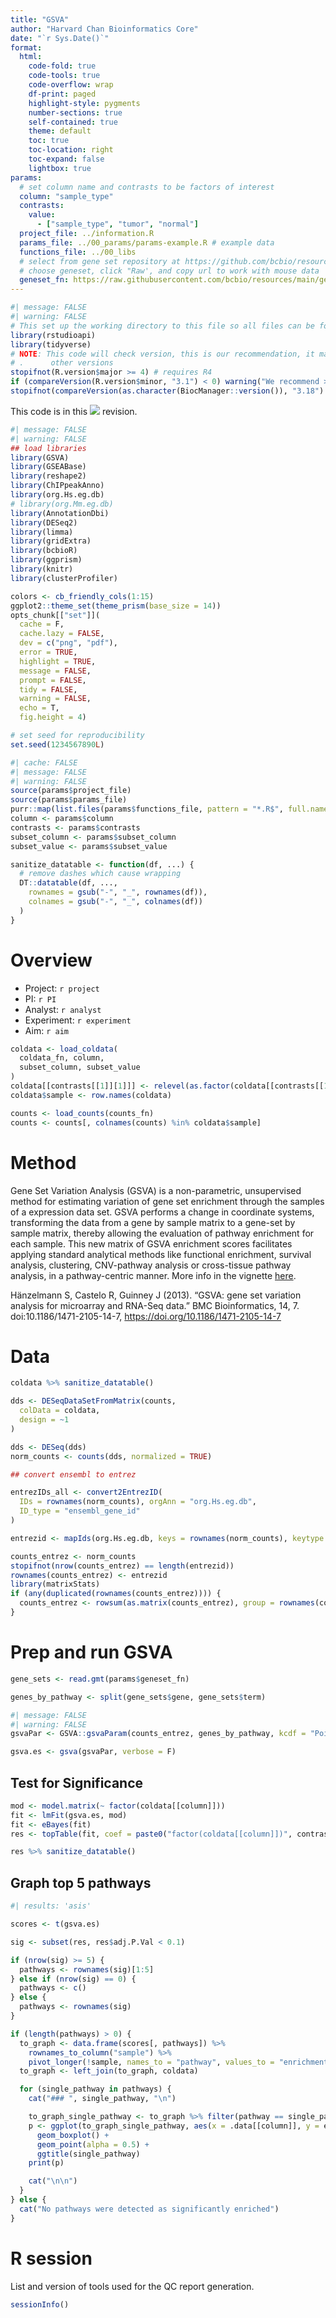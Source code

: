 ```yaml
---
title: "GSVA"
author: "Harvard Chan Bioinformatics Core"
date: "`r Sys.Date()`"
format:
  html:
    code-fold: true
    code-tools: true
    code-overflow: wrap
    df-print: paged
    highlight-style: pygments
    number-sections: true
    self-contained: true
    theme: default
    toc: true
    toc-location: right
    toc-expand: false
    lightbox: true
params:
  # set column name and contrasts to be factors of interest
  column: "sample_type"
  contrasts:
    value:
      - ["sample_type", "tumor", "normal"]
  project_file: ../information.R
  params_file: ../00_params/params-example.R # example data
  functions_file: ../00_libs
  # select from gene set repository at https://github.com/bcbio/resources/tree/main/gene_sets/gene_sets
  # choose geneset, click "Raw', and copy url to work with mouse data
  geneset_fn: https://raw.githubusercontent.com/bcbio/resources/main/gene_sets/gene_sets/20240904/human/h.all.v2024.1.Hs.entrez.gmt
---
```


```r
#| message: FALSE
#| warning: FALSE
# This set up the working directory to this file so all files can be found
library(rstudioapi)
library(tidyverse)
# NOTE: This code will check version, this is our recommendation, it may work
# .      other versions
stopifnot(R.version$major >= 4) # requires R4
if (compareVersion(R.version$minor, "3.1") < 0) warning("We recommend >= R4.3.1")
stopifnot(compareVersion(as.character(BiocManager::version()), "3.18") >= 0)
```

This code is in this ![](https://img.shields.io/badge/status-draft-grey) revision.

```r
#| message: FALSE
#| warning: FALSE
## load libraries
library(GSVA)
library(GSEABase)
library(reshape2)
library(ChIPpeakAnno)
library(org.Hs.eg.db)
# library(org.Mm.eg.db)
library(AnnotationDbi)
library(DESeq2)
library(limma)
library(gridExtra)
library(bcbioR)
library(ggprism)
library(knitr)
library(clusterProfiler)

colors <- cb_friendly_cols(1:15)
ggplot2::theme_set(theme_prism(base_size = 14))
opts_chunk[["set"]](
  cache = F,
  cache.lazy = FALSE,
  dev = c("png", "pdf"),
  error = TRUE,
  highlight = TRUE,
  message = FALSE,
  prompt = FALSE,
  tidy = FALSE,
  warning = FALSE,
  echo = T,
  fig.height = 4)

# set seed for reproducibility
set.seed(1234567890L)
```


```r
#| cache: FALSE
#| message: FALSE
#| warning: FALSE
source(params$project_file)
source(params$params_file)
purr::map(list.files(params$functions_file, pattern = "*.R$", full.names = T), source) %>% invisible()
column <- params$column
contrasts <- params$contrasts
subset_column <- params$subset_column
subset_value <- params$subset_value
```

```r
sanitize_datatable <- function(df, ...) {
  # remove dashes which cause wrapping
  DT::datatable(df, ...,
    rownames = gsub("-", "_", rownames(df)),
    colnames = gsub("-", "_", colnames(df))
  )
}
```

# Overview

-   Project: `r project`
-   PI: `r PI`
-   Analyst: `r analyst`
-   Experiment: `r experiment`
-   Aim: `r aim`

```r
coldata <- load_coldata(
  coldata_fn, column,
  subset_column, subset_value
)
coldata[[contrasts[[1]][1]]] <- relevel(as.factor(coldata[[contrasts[[1]][1]]]), contrasts[[1]][3])
coldata$sample <- row.names(coldata)

counts <- load_counts(counts_fn)
counts <- counts[, colnames(counts) %in% coldata$sample]
```

# Method

Gene Set Variation Analysis (GSVA) is a non-parametric, unsupervised method for estimating variation of gene set enrichment through the samples of a expression data set. GSVA performs a change in coordinate systems, transforming the data from a gene by sample matrix to a gene-set by sample matrix, thereby allowing the evaluation of pathway enrichment for each sample. This new matrix of GSVA enrichment scores facilitates applying standard analytical methods like functional enrichment, survival analysis, clustering, CNV-pathway analysis or cross-tissue pathway analysis, in a pathway-centric manner. More info in the vignette [here](https://bioconductor.org/packages/release/bioc/vignettes/GSVA/inst/doc/GSVA.html).

Hänzelmann S, Castelo R, Guinney J (2013). “GSVA: gene set variation analysis for microarray and RNA-Seq data.” BMC Bioinformatics, 14, 7. doi:10.1186/1471-2105-14-7, [https://doi.org/10.1186/1471-2105-14-7](https://doi.org/10.1186/1471-2105-14-7)

# Data

```r
coldata %>% sanitize_datatable()
```

```r
dds <- DESeqDataSetFromMatrix(counts,
  colData = coldata,
  design = ~1
)

dds <- DESeq(dds)
norm_counts <- counts(dds, normalized = TRUE)
```


```r
## convert ensembl to entrez

entrezIDs_all <- convert2EntrezID(
  IDs = rownames(norm_counts), orgAnn = "org.Hs.eg.db",
  ID_type = "ensembl_gene_id"
)

entrezid <- mapIds(org.Hs.eg.db, keys = rownames(norm_counts), keytype = "ENSEMBL", column = "ENTREZID")

counts_entrez <- norm_counts
stopifnot(nrow(counts_entrez) == length(entrezid))
rownames(counts_entrez) <- entrezid
library(matrixStats)
if (any(duplicated(rownames(counts_entrez)))) {
  counts_entrez <- rowsum(as.matrix(counts_entrez), group = rownames(counts_entrez))
}
```


# Prep and run GSVA

```r
gene_sets <- read.gmt(params$geneset_fn)

genes_by_pathway <- split(gene_sets$gene, gene_sets$term)
```


```r
#| message: FALSE
#| warning: FALSE
gsvaPar <- GSVA::gsvaParam(counts_entrez, genes_by_pathway, kcdf = "Poisson")

gsva.es <- gsva(gsvaPar, verbose = F)
```

## Test for Significance

```r
mod <- model.matrix(~ factor(coldata[[column]]))
fit <- lmFit(gsva.es, mod)
fit <- eBayes(fit)
res <- topTable(fit, coef = paste0("factor(coldata[[column]])", contrasts[[1]][2]), number = Inf, sort.by = "P")

res %>% sanitize_datatable()
```

## Graph top 5 pathways

```r
#| results: 'asis'

scores <- t(gsva.es)

sig <- subset(res, res$adj.P.Val < 0.1)

if (nrow(sig) >= 5) {
  pathways <- rownames(sig)[1:5]
} else if (nrow(sig) == 0) {
  pathways <- c()
} else {
  pathways <- rownames(sig)
}

if (length(pathways) > 0) {
  to_graph <- data.frame(scores[, pathways]) %>%
    rownames_to_column("sample") %>%
    pivot_longer(!sample, names_to = "pathway", values_to = "enrichment_score")
  to_graph <- left_join(to_graph, coldata)

  for (single_pathway in pathways) {
    cat("### ", single_pathway, "\n")

    to_graph_single_pathway <- to_graph %>% filter(pathway == single_pathway)
    p <- ggplot(to_graph_single_pathway, aes(x = .data[[column]], y = enrichment_score)) +
      geom_boxplot() +
      geom_point(alpha = 0.5) +
      ggtitle(single_pathway)
    print(p)

    cat("\n\n")
  }
} else {
  cat("No pathways were detected as significantly enriched")
}
```



# R session

List and version of tools used for the QC report generation.

```r
sessionInfo()
```
